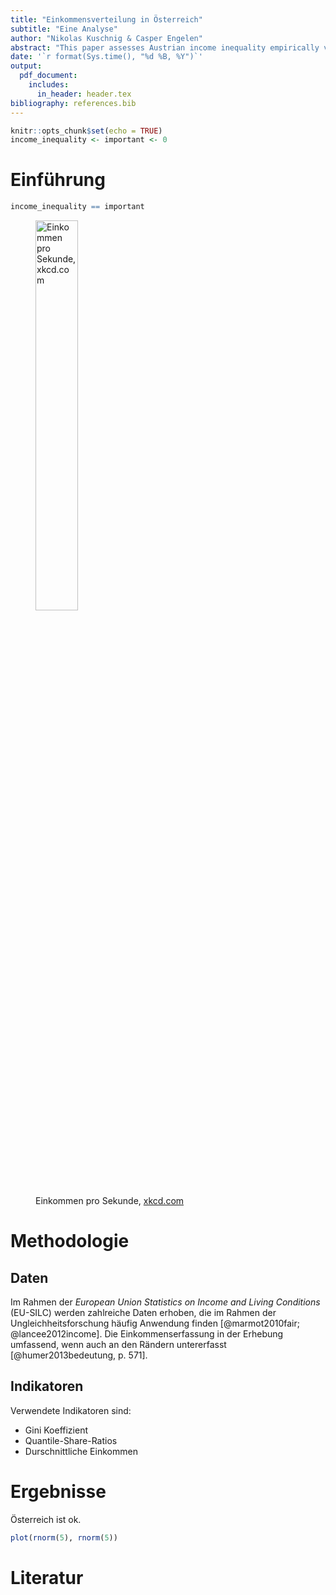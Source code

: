 ```yaml
---
title: "Einkommensverteilung in Österreich"
subtitle: "Eine Analyse"
author: "Nikolas Kuschnig & Casper Engelen"
abstract: "This paper assesses Austrian income inequality empirically via EU-SILC data. Multiple indicators are calculated, analysed and compared in the hope of creating a comprehensive overview of Austrian income inequality."
date: '`r format(Sys.time(), "%d %B, %Y")`'
output: 
  pdf_document:
    includes: 
      in_header: header.tex
bibliography: references.bib
---
```



```r
knitr::opts_chunk$set(echo = TRUE)
income_inequality <- important <- 0
```

# Einführung

```r
income_inequality == important
```

![Einkommen pro Sekunde, [xkcd.com](https://what-if.xkcd.com/118/)](img/comparison.png){width=40%}

# Methodologie

## Daten
Im Rahmen der *European Union Statistics on Income and Living Conditions* (EU-SILC) werden zahlreiche Daten erhoben, die im Rahmen der Ungleichheitsforschung häufig Anwendung finden [@marmot2010fair; @lancee2012income]. Die Einkommenserfassung in der Erhebung umfassend, wenn auch an den Rändern untererfasst [@humer2013bedeutung, p. 571].

## Indikatoren
Verwendete Indikatoren sind:

- Gini Koeffizient
- Quantile-Share-Ratios
- Durschnittliche Einkommen

# Ergebnisse

Österreich ist ok.

```r
plot(rnorm(5), rnorm(5))
```


# Literatur
